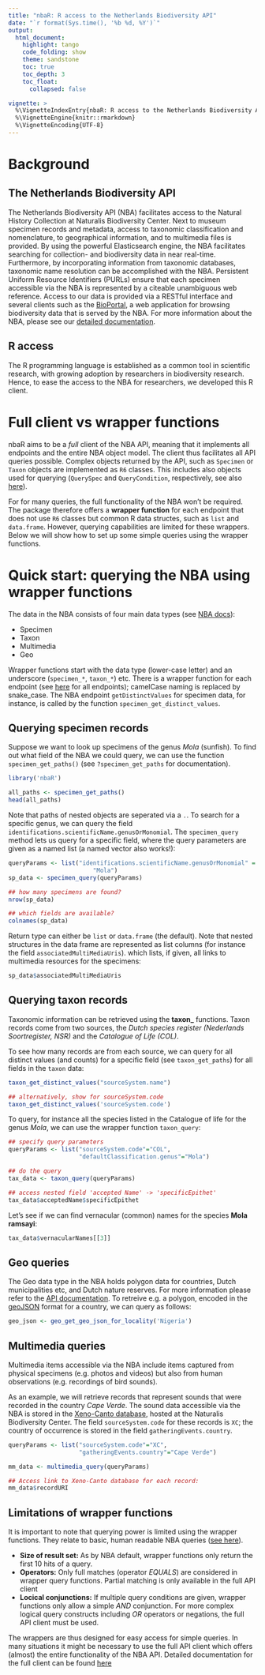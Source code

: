 ```yaml
---
title: "nbaR: R access to the Netherlands Biodiversity API"
date: "`r format(Sys.time(), '%b %d, %Y')`"
output:
  html_document:
    highlight: tango
    code_folding: show
    theme: sandstone
    toc: true
    toc_depth: 3
    toc_float:
      collapsed: false

vignette: >
  %\VignetteIndexEntry{nbaR: R access to the Netherlands Biodiversity API}
  %\VignetteEngine{knitr::rmarkdown}
  %\VignetteEncoding{UTF-8}
---
```


# Background
  
## The Netherlands Biodiversity API

The Netherlands Biodiversity API (NBA) facilitates access to the
Natural History Collection at Naturalis Biodiversity Center. Next to
museum specimen records and metadata, access to taxonomic
classification and nomenclature, to geographical information, and to
multimedia files is provided. By using the powerful Elasticsearch
engine, the NBA facilitates searching for collection- and biodiversity
data in near real-time. Furthermore, by incorporating information from
taxonomic databases, taxonomic name resolution can be accomplished
with the NBA. Persistent Uniform Resource Identifiers (PURLs) ensure
that each specimen accessible via the NBA is represented by a citeable
unambiguous web reference. Access to our data is provided via a
RESTful interface and several clients such as the
[BioPortal](http://bioportal.naturalis.nl/), a web application for
browsing biodiversity data that is served by the NBA.  For more
information about the NBA, please see our
[detailed documentation](http://docs.biodiversitydata.nl/).
  
## R access

The R programming language is established as a common tool in
scientific research, with growing adoption by researchers in
biodiversity research.  Hence, to ease the access to the NBA for
researchers, we developed this R client.
  
# Full client vs wrapper functions

nbaR aims to be a *full* client of the NBA API, meaning that it
implements all endpoints and the entire NBA object model.  The client
thus facilitates all API queries possible.  Complex objects returned
by the API, such as `Specimen` or `Taxon` objects are implemented as
`R6` classes. This includes also objects used for querying
(`QuerySpec` and `QueryCondition`, respectively, see also
[here](apiclient.html)).

For for many queries, the full functionality of the NBA won't be
required. The package therefore offers a **wrapper function** for each
endpoint that does not use `R6` classes but common R data structes,
such as `list` and `data.frame`. However, querying capabilities are
limited for these wrappers. Below we will show how to set up some
simple queries using the wrapper functions.

# Quick start: querying the NBA using wrapper functions

The data in the NBA consists of four main data types (see
[NBA docs](http://docs.biodiversitydata.nl/)):
  
  * Specimen
  * Taxon
  * Multimedia
  * Geo

Wrapper functions start with the data type (lower-case letter) and an
underscore (`specimen_*`, `taxon_*`) etc. There is a wrapper function
for each endpoint (see
[here](https://docs.biodiversitydata.nl/endpoints-reference/) for all
endpoints); camelCase naming is replaced by snake_case. The NBA
endpoint `getDistinctValues` for specimen data, for instance, is
called by the function `specimen_get_distinct_values`.

## Querying specimen records

Suppose we want to look up specimens of the genus *Mola* (sunfish). 
To find out what field of the NBA we could query, we can use the 
function `specimen_get_paths()` (see `?specimen_get_paths` for 
documentation).

```r
library('nbaR')

all_paths <- specimen_get_paths()
head(all_paths)
```

Note that paths of nested objects are seperated via a `.`.  To search
for a specific genus, we can query the field
`identifications.scientificName.genusOrMonomial`.  The
`specimen_query` method lets us query for a specific field, where the
query parameters are given as a named list (a named vector also
works!):

```r
queryParams <- list("identifications.scientificName.genusOrMonomial" =
                        "Mola")
sp_data <- specimen_query(queryParams)

## how many specimens are found?
nrow(sp_data)

## which fields are available?
colnames(sp_data)
```

Return type can either be `list` or `data.frame` (the default).  Note
that nested structures in the data frame are represented as list
columns (for instance the field `associatedMultiMediaUris`). which
lists, if given, all links to multimedia resources for the specimens:

```r
sp_data$associatedMultiMediaUris
```


## Querying taxon records

Taxonomic information can be retrieved using the **taxon_** functions.
Taxon records come from two sources, the *Dutch species register
(Nederlands Soortregister, NSR)* and the *Catalogue of Life (COL)*.

To see how many records are from each source, we can query for all
distinct values (and counts) for a specific field (see
`taxon_get_paths`) for all fields in the `taxon` data:

```r
taxon_get_distinct_values("sourceSystem.name")

## alternatively, show for sourceSystem.code
taxon_get_distinct_values('sourceSystem.code')
```

To query, for instance all the species listed in the Catalogue of life
for the genus *Mola*, we can use the wrapper function `taxon_query`:

```r
## specify query parameters
queryParams <- list("sourceSystem.code"="COL",
                    "defaultClassification.genus"="Mola")

## do the query
tax_data <- taxon_query(queryParams)

## access nested field 'accepted Name' -> 'specificEpithet'
tax_data$acceptedName$specificEpithet
```

Let's see if we can find vernacular (common) names for the
species **Mola ramsayi**:

```r
tax_data$vernacularNames[[3]]
```

## Geo queries

The Geo data type in the NBA holds polygon data for countries, Dutch
municipalities etc, and Dutch nature reserves. For more information
please refer to the
[API documentation](https://docs.biodiversitydata.nl/en/latest/doc-spec-services/geo/).
To retreive e.g. a polygon, encoded in the
[geoJSON](http://geojson.org/) format for a country, we can query as
follows:


```r
geo_json <- geo_get_geo_json_for_locality('Nigeria')
```

## Multimedia queries

Multimedia items accessible via the NBA include items captured from
physical specimens (e.g. photos and videos) but also from human
observations (e.g. recordings of bird sounds).

As an example, we will retrieve records that represent sounds that
were recorded in the country *Cape Verde*.  The sound data accessible
via the NBA is stored in the
[Xeno-Canto database](https://www.xeno-canto.org), hosted at the
Naturalis Biodiversity Center.  The field `sourceSystem.code` for
these records is `XC`; the country of occurrence is stored in the
field `gatheringEvents.country`.

```r
queryParams <- list("sourceSystem.code"="XC",
                    "gatheringEvents.country"="Cape Verde")

mm_data <- multimedia_query(queryParams)

## Access link to Xeno-Canto database for each record:
mm_data$recordURI
```

## Limitations of wrapper functions

It is important to note that querying power is limited using the
wrapper functions. They relate to basic, human readable NBA queries
([see here](https://docs.biodiversitydata.nl/en/latest/quickstart/)).

 * **Size of result set:** As by NBA default, wrapper functions 
   only return the first 10 hits of a query. 
 * **Operators:** Only full matches (operator *EQUALS*) are 
   considered in wrapper query functions. Partial matching is
   only available in the full API client
 * **Locical conjunctions:** If multiple query conditions are
   given, wrapper functions only allow a simple *AND* conjunction.
   For more complex logical query constructs including *OR* 
   operators or negations, the full API client must be used.

The wrappers are thus designed for easy access for simple queries.  In
many situations it might be necessary to use the full API client which
offers (almost) the entire functionality of the NBA API. Detailed
documentation for the full client can be found [here](apiclient.html)

 
